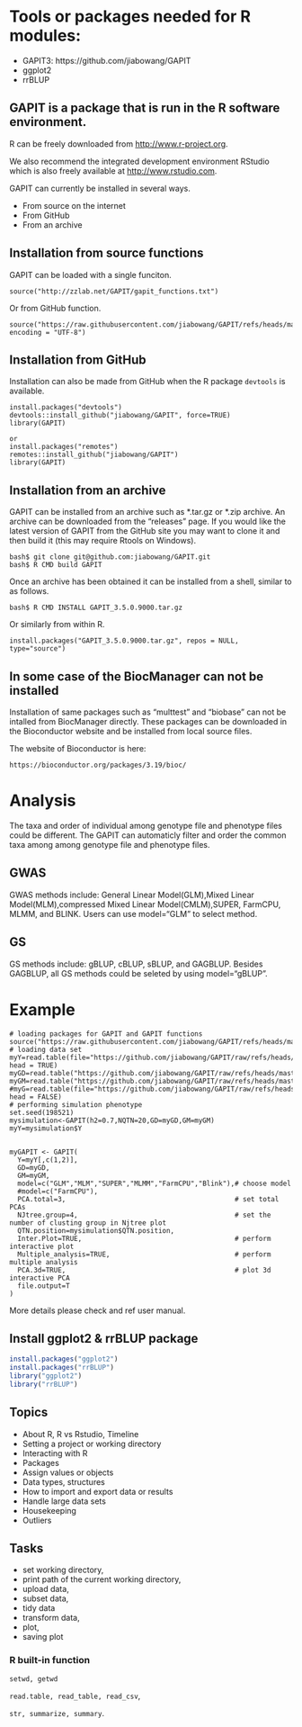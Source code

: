 
# Tools or packages needed for R modules: 

- GAPIT3: https://github.com/jiabowang/GAPIT
- ggplot2
- rrBLUP

::: {.callout-tip title="Solution & explanation" collapse="true"}

## GAPIT is a package that is run in the R software environment.
R can be freely downloaded from [http://www.r-project.org](http://www.r-project.org). 

We also recommend the integrated development environment RStudio which is also freely available at [http://www.rstudio.com](http://www.rstudio.com).


GAPIT can currently be installed in several ways.

- From source on the internet
- From GitHub
- From an archive


## Installation from source functions

GAPIT can be loaded with a single funciton. 


```
source("http://zzlab.net/GAPIT/gapit_functions.txt")
```

Or from GitHub function.
```
source("https://raw.githubusercontent.com/jiabowang/GAPIT/refs/heads/master/gapit_functions.txt", encoding = "UTF-8")
```

## Installation from GitHub

Installation can also be made from GitHub when the R package `devtools` is available.

```
install.packages("devtools")
devtools::install_github("jiabowang/GAPIT", force=TRUE)
library(GAPIT)

or
install.packages("remotes")
remotes::install_github("jiabowang/GAPIT")
library(GAPIT)
```

## Installation from an archive


GAPIT can be installed from an archive such as \*.tar.gz or \*.zip archive.
An archive can be downloaded from the "releases" page.
If you would like the latest version of GAPIT from the GitHub site you may want to clone it and then build it (this may require Rtools on Windows).

```
bash$ git clone git@github.com:jiabowang/GAPIT.git
bash$ R CMD build GAPIT
```

Once an archive has been obtained it can be installed from a shell, similar to as follows.


```
bash$ R CMD INSTALL GAPIT_3.5.0.9000.tar.gz
```

Or similarly from within R.

```
install.packages("GAPIT_3.5.0.9000.tar.gz", repos = NULL, type="source")
```

## In some case of the BiocManager can not be installed

Installation of same packages such as “multtest” and “biobase” can not be intalled from BiocManager directly. These packages can be downloaded in the Bioconductor website and be installed from local source files.

The website of Bioconductor is here:

```
https://bioconductor.org/packages/3.19/bioc/
```

Analysis
======

The taxa and order of individual among genotype file and phenotype files could be different. The GAPIT can automaticly filter and order the common taxa among among genotype file and phenotype files.

GWAS
-----
GWAS methods include: General Linear Model(GLM),Mixed Linear Model(MLM),compressed Mixed Linear Model(CMLM),SUPER, FarmCPU, MLMM, and BLINK. Users can use model="GLM" to select method. 

GS
-----
GS methods include: gBLUP, cBLUP, sBLUP, and GAGBLUP. Besides GAGBLUP, all GS methods could be seleted by using model="gBLUP".

   
Example
=====


```
# loading packages for GAPIT and GAPIT functions
source("https://raw.githubusercontent.com/jiabowang/GAPIT/refs/heads/master/gapit_functions.txt")
# loading data set
myY=read.table(file="https://github.com/jiabowang/GAPIT/raw/refs/heads/master/Documents/mdp_traits.txt", head = TRUE)
myGD=read.table("https://github.com/jiabowang/GAPIT/raw/refs/heads/master/Documents/mdp_numeric.txt",head=T)
myGM=read.table("https://github.com/jiabowang/GAPIT/raw/refs/heads/master/Documents/mdp_SNP_information.txt",head=T)
#myG=read.table(file="https://github.com/jiabowang/GAPIT/raw/refs/heads/master/Documents/mdp_genotype_test.hmp.txt", head = FALSE)
# performing simulation phenotype
set.seed(198521)
mysimulation<-GAPIT(h2=0.7,NQTN=20,GD=myGD,GM=myGM)
myY=mysimulation$Y


myGAPIT <- GAPIT(
  Y=myY[,c(1,2)],
  GD=myGD,
  GM=myGM,
  model=c("GLM","MLM","SUPER","MLMM","FarmCPU","Blink"),# choose model
  #model=c("FarmCPU"),
  PCA.total=3,                                          # set total PCAs
  NJtree.group=4,                                       # set the number of clusting group in Njtree plot
  QTN.position=mysimulation$QTN.position,
  Inter.Plot=TRUE,                                      # perform interactive plot
  Multiple_analysis=TRUE,                               # perform multiple analysis
  PCA.3d=TRUE,                                          # plot 3d interactive PCA
  file.output=T
)
```

More details please check and ref user manual.




## Install **ggplot2** & **rrBLUP** package

```r
install.packages("ggplot2")
install.packages("rrBLUP")
library("ggplot2")
library("rrBLUP")

```

:::


## Topics 
- About R, R vs Rstudio, Timeline
- Setting a project or working directory
- Interacting with R
- Packages
- Assign values or objects
- Data types, structures
- How to import and export data or results
- Handle large data sets
- Housekeeping
- Outliers

## Tasks 
- set working directory, 
- print path of the current working directory, 
- upload data, 
- subset data, 
- tidy data
- transform data, 
- plot, 
- saving plot


### R built-in function  
`setwd, getwd` 

`read.table, read_table, read_csv`, 

`str, summarize, summary`. 



